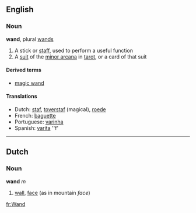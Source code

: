 ==English==
===Noun===
'''wand''', plural [[wands]]

#A stick or [[staff]], used to perform a useful function
#A [[suit]] of the [[minor arcana]] in [[tarot]], or a card of that suit

====Derived terms====
*[[magic wand]]

====Translations====
*Dutch: [[staf]], [[toverstaf]] (magical), [[roede]]
*French: [[baguette]]
*Portuguese: [[varinha]]
*Spanish: [[varita]] ''f'

----

==Dutch==
===Noun===
'''wand''' ''m''

#[[wall]], [[face]] (as in mountain ''face'')

[[fr:Wand]]